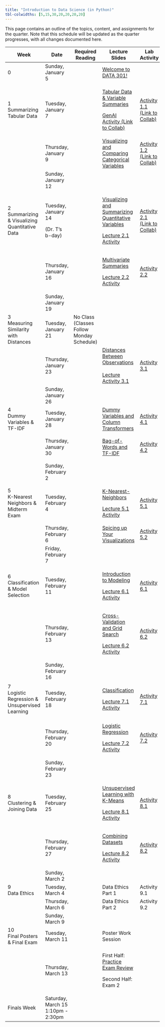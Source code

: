 ```yaml
---
title: "Introduction to Data Science (in Python)"
tbl-colwidths: [5,15,30,20,20,20,20]
---
```


This page contains an outline of the topics, content, and assignments for the quarter. Note that this schedule will be updated as the quarter progresses, with all changes documented here.

+-----------------------------------------------+------------------------------------+-------------------------------------------+-------------------------------------------------------------------------------------------------------------------------------------------------------------------------+--------------------------------------------------------------------------------------------------------------------------------------------------------+----------------------------------------------------------------------------------------------------------+-----------------------------------------------------------------------------------+
| Week                                          | Date                               | Required Reading                          | Lecture Slides                                                                                                                                                          | Lab Activity                                                                                                                                           | Weekly Assignment                                                                                        | Exams & Project                                                                   |
+===============================================+====================================+===========================================+=========================================================================================================================================================================+========================================================================================================================================================+==========================================================================================================+===================================================================================+
| 0                                             | Sunday, January 5                  |                                           | [Welcome to DATA 301!](/slides/00-welcome.qmd "Welcome to DATA 301!")                                                                                                   |                                                                                                                                                        |                                                                                                          |                                                                                   |
+-----------------------------------------------+------------------------------------+-------------------------------------------+-------------------------------------------------------------------------------------------------------------------------------------------------------------------------+--------------------------------------------------------------------------------------------------------------------------------------------------------+----------------------------------------------------------------------------------------------------------+-----------------------------------------------------------------------------------+
| 1 Summarizing Tabular Data                    | Tuesday, January 7                 |                                           | [Tabular Data & Variable Summaries](/slides/01-tabular-data-summaries.qmd "Tabular Data & Variable Summaries")                                                          | [Activity 1.1 (Link to Collab)](https://colab.research.google.com/drive/1L7vRYObMyqvWWlFaEnZqEJQjpHsWu690?usp=sharing "Activity 1.1 (Link to Collab)") |                                                                                                          |                                                                                   |
|                                               |                                    |                                           |                                                                                                                                                                         |                                                                                                                                                        |                                                                                                          |                                                                                   |
|                                               |                                    |                                           | [GenAI Activity (Link to Collab)](https://colab.research.google.com/drive/1QNGwd_33HqvANn4ZO8BVbCvmnzMJd28c?usp=sharing "GenAI Activity (Link to Collab)")              |                                                                                                                                                        |                                                                                                          |                                                                                   |
+-----------------------------------------------+------------------------------------+-------------------------------------------+-------------------------------------------------------------------------------------------------------------------------------------------------------------------------+--------------------------------------------------------------------------------------------------------------------------------------------------------+----------------------------------------------------------------------------------------------------------+-----------------------------------------------------------------------------------+
|                                               | Thursday, January 9                |                                           | [Visualizing and Comparing Categorical Variables](/slides/02-conditional-distributions.qmd "Visualizing and Comparing Categorical Variables")                           | [Activity 1.2 (Link to Collab)](https://colab.research.google.com/drive/1xF6ZnCrvrmbv-K8YUmKOSRpDArr6LhJ7?usp=sharing "Activity 1.2 (Link to Collab)") | [Lab 1A](https://colab.research.google.com/drive/1oJjaV-ci0zaQpxigDJhaV59J7IR9MGu5?usp=sharing "Lab 1A") |                                                                                   |
|                                               |                                    |                                           |                                                                                                                                                                         |                                                                                                                                                        |                                                                                                          |                                                                                   |
|                                               |                                    |                                           |                                                                                                                                                                         |                                                                                                                                                        | [Lab 1B](https://colab.research.google.com/drive/1Ow4hOxqVdxY7nSuhqTuBGWRWWH3c2ZFX?usp=sharing "Lab 1B") |                                                                                   |
+-----------------------------------------------+------------------------------------+-------------------------------------------+-------------------------------------------------------------------------------------------------------------------------------------------------------------------------+--------------------------------------------------------------------------------------------------------------------------------------------------------+----------------------------------------------------------------------------------------------------------+-----------------------------------------------------------------------------------+
|                                               | Sunday, January 12                 |                                           |                                                                                                                                                                         |                                                                                                                                                        | Lab 1A, 1B Due by Midnight                                                                               |                                                                                   |
+-----------------------------------------------+------------------------------------+-------------------------------------------+-------------------------------------------------------------------------------------------------------------------------------------------------------------------------+--------------------------------------------------------------------------------------------------------------------------------------------------------+----------------------------------------------------------------------------------------------------------+-----------------------------------------------------------------------------------+
| 2 Summarizing & Visualizing Quantitative Data | Tuesday, January 14                |                                           | [Visualizing and Summarizing Quantitative Variables](/slides/03-quantitative-variables.qmd "Visualizing and Summarizing Quantitative Variables")                        | [Activity 2.1 (Link to Collab)](https://colab.research.google.com/drive/1XBzyo6WxGv9JesWvFl-JoMsk_fIIwZHs?usp=sharing "Activity 2.1 (Link to Collab)") |                                                                                                          |                                                                                   |
|                                               |                                    |                                           |                                                                                                                                                                         |                                                                                                                                                        |                                                                                                          |                                                                                   |
|                                               | (Dr. T's b-day)                    |                                           | [Lecture 2.1 Activity](https://colab.research.google.com/drive/1coXx5_Kij_xKWhCd2rNWlrjOm8p5cwaj?usp=sharing "Lecture 2.1 Activity")                                    |                                                                                                                                                        |                                                                                                          |                                                                                   |
+-----------------------------------------------+------------------------------------+-------------------------------------------+-------------------------------------------------------------------------------------------------------------------------------------------------------------------------+--------------------------------------------------------------------------------------------------------------------------------------------------------+----------------------------------------------------------------------------------------------------------+-----------------------------------------------------------------------------------+
|                                               | Thursday, January 16               |                                           | [Multivariate Summaries](/slides/04-group-by.qmd "Multivariate Summaries")                                                                                              | [Activity 2.2](https://colab.research.google.com/drive/1z04uCd6DHJ7Ln6zPQORCMqzXgELVPi6s?usp=sharing "Activity 2.2")                                   | [Lab 2A](https://colab.research.google.com/drive/1gTvmY1vMzSweF1tjKP83gfZ4breo1VYc?usp=sharing "Lab 2A") |                                                                                   |
|                                               |                                    |                                           |                                                                                                                                                                         |                                                                                                                                                        |                                                                                                          |                                                                                   |
|                                               |                                    |                                           | [Lecture 2.2 Activity](https://colab.research.google.com/drive/1jjxyhLnN0BGQXcDYFxH241IbJR6dfG3u?usp=sharing "Lecture 2.2 Activity")                                    |                                                                                                                                                        | [Lab 2B](https://colab.research.google.com/drive/1hOiHuLV2W0BrGShCmFwou61UEPkX8TZD?usp=sharing)          |                                                                                   |
+-----------------------------------------------+------------------------------------+-------------------------------------------+-------------------------------------------------------------------------------------------------------------------------------------------------------------------------+--------------------------------------------------------------------------------------------------------------------------------------------------------+----------------------------------------------------------------------------------------------------------+-----------------------------------------------------------------------------------+
|                                               | Sunday, January 19                 |                                           |                                                                                                                                                                         |                                                                                                                                                        | Lab 2A, 2B Due by Midnight                                                                               |                                                                                   |
+-----------------------------------------------+------------------------------------+-------------------------------------------+-------------------------------------------------------------------------------------------------------------------------------------------------------------------------+--------------------------------------------------------------------------------------------------------------------------------------------------------+----------------------------------------------------------------------------------------------------------+-----------------------------------------------------------------------------------+
| 3\                                            | Tuesday, January 21                | No Class (Classes Follow Monday Schedule) |                                                                                                                                                                         |                                                                                                                                                        |                                                                                                          |                                                                                   |
| Measuring Similarity with Distances           |                                    |                                           |                                                                                                                                                                         |                                                                                                                                                        |                                                                                                          |                                                                                   |
+-----------------------------------------------+------------------------------------+-------------------------------------------+-------------------------------------------------------------------------------------------------------------------------------------------------------------------------+--------------------------------------------------------------------------------------------------------------------------------------------------------+----------------------------------------------------------------------------------------------------------+-----------------------------------------------------------------------------------+
|                                               | Thursday, January 23               |                                           | [Distances Between Observations](/slides/05-distances.qmd "Distances Between Observations")\                                                                            | [Activity 3.1](https://colab.research.google.com/drive/1WMw9KsoGkIH55q3GraqHJlEe7L64Bk7Y?usp=sharing "Activity 3.1")                                   | [Lab 3](https://colab.research.google.com/drive/1qAvJw5w0Ubng9SCGjN_4y5puUBHg1Zd3?usp=sharing "Lab 3")   |                                                                                   |
|                                               |                                    |                                           | \                                                                                                                                                                       |                                                                                                                                                        |                                                                                                          |                                                                                   |
|                                               |                                    |                                           | [Lecture Activity 3.1](https://colab.research.google.com/drive/1xly33T6Bzx-85peCe-2O9elkbgM97NIW?usp=sharing)                                                           |                                                                                                                                                        |                                                                                                          |                                                                                   |
+-----------------------------------------------+------------------------------------+-------------------------------------------+-------------------------------------------------------------------------------------------------------------------------------------------------------------------------+--------------------------------------------------------------------------------------------------------------------------------------------------------+----------------------------------------------------------------------------------------------------------+-----------------------------------------------------------------------------------+
|                                               | Sunday, January 26                 |                                           |                                                                                                                                                                         |                                                                                                                                                        | Lab 3 Due by Midnight                                                                                    |                                                                                   |
+-----------------------------------------------+------------------------------------+-------------------------------------------+-------------------------------------------------------------------------------------------------------------------------------------------------------------------------+--------------------------------------------------------------------------------------------------------------------------------------------------------+----------------------------------------------------------------------------------------------------------+-----------------------------------------------------------------------------------+
| 4\                                            | Tuesday, January 28                |                                           | [Dummy Variables and Column Transformers](/slides/06-preprocessing.qmd "Dummy Variables and Column Transformers")                                                       | [Activity 4.1](https://colab.research.google.com/drive/1Xzx2cKhxH6I6iYtcOakWVeE8zaDnz0Po?usp=sharing "Activity 4.1")                                   |                                                                                                          |                                                                                   |
| Dummy Variables & TF-IDF                      |                                    |                                           |                                                                                                                                                                         |                                                                                                                                                        |                                                                                                          |                                                                                   |
+-----------------------------------------------+------------------------------------+-------------------------------------------+-------------------------------------------------------------------------------------------------------------------------------------------------------------------------+--------------------------------------------------------------------------------------------------------------------------------------------------------+----------------------------------------------------------------------------------------------------------+-----------------------------------------------------------------------------------+
|                                               | Thursday, January 30               |                                           | [Bag-of-Words and TF-IDF](/slides/07-text-data.qmd "Bag-of-Words and TF-IDF")                                                                                           | [Activity 4.2](https://colab.research.google.com/drive/1iJd-1hy4Tg5S_EgGH1eL7dqnKktoqjrG?usp=sharing "Activity 4.2")                                   | [Lab 4A](https://colab.research.google.com/drive/1ZMVQ_jkL9tnwWJANtx4wNC9gsCHby-0g?usp=sharing "Lab 4A") |                                                                                   |
|                                               |                                    |                                           |                                                                                                                                                                         |                                                                                                                                                        |                                                                                                          |                                                                                   |
|                                               |                                    |                                           |                                                                                                                                                                         |                                                                                                                                                        | [Lab 4B](https://colab.research.google.com/drive/1zpwRCxvl0ePC766nt6eNa2E0gJp-Ot3A?usp=sharing "Lab 4B") |                                                                                   |
+-----------------------------------------------+------------------------------------+-------------------------------------------+-------------------------------------------------------------------------------------------------------------------------------------------------------------------------+--------------------------------------------------------------------------------------------------------------------------------------------------------+----------------------------------------------------------------------------------------------------------+-----------------------------------------------------------------------------------+
|                                               | Sunday, February 2                 |                                           |                                                                                                                                                                         |                                                                                                                                                        | Lab 4A, 4B Due by Midnight                                                                               |                                                                                   |
+-----------------------------------------------+------------------------------------+-------------------------------------------+-------------------------------------------------------------------------------------------------------------------------------------------------------------------------+--------------------------------------------------------------------------------------------------------------------------------------------------------+----------------------------------------------------------------------------------------------------------+-----------------------------------------------------------------------------------+
| 5\                                            | Tuesday, February 4                |                                           | [K-Nearest-Neighbors](/slides/08-knn.qmd "K-Nearest-Neighbors")                                                                                                         | [Activity 5.1](https://colab.research.google.com/drive/1uhyxxUBdLpEV-OKtMkNsCtWyS49l3LC8?usp=sharing "Activity 5.1")                                   |                                                                                                          |                                                                                   |
| K-Nearest Neighbors & Midterm Exam            |                                    |                                           |                                                                                                                                                                         |                                                                                                                                                        |                                                                                                          |                                                                                   |
|                                               |                                    |                                           | [Lecture 5.1 Activity](https://colab.research.google.com/drive/1SXxuLKCZsTB2Hl7WC3xE6MBiO1o_9VmY?usp=sharing "Lecture 5.1 Activity")                                    |                                                                                                                                                        |                                                                                                          |                                                                                   |
+-----------------------------------------------+------------------------------------+-------------------------------------------+-------------------------------------------------------------------------------------------------------------------------------------------------------------------------+--------------------------------------------------------------------------------------------------------------------------------------------------------+----------------------------------------------------------------------------------------------------------+-----------------------------------------------------------------------------------+
|                                               | Thursday, February 6               |                                           | [Spicing up Your Visualizations](https://docs.google.com/presentation/d/1ZIBJzHWQFJtsQzkak0W-Z5RxT-0wSrvGPckXxhs8M-c/edit?usp=sharing "Spicing up Your Visualizations") | [Activity 5.2](https://colab.research.google.com/drive/1TLIlKAAaJE3tmF8vMC-tO90Rv_8lpgtS?usp=sharing "Activity 5.2")                                   |                                                                                                          | Exam 1 (in-class)                                                                 |
+-----------------------------------------------+------------------------------------+-------------------------------------------+-------------------------------------------------------------------------------------------------------------------------------------------------------------------------+--------------------------------------------------------------------------------------------------------------------------------------------------------+----------------------------------------------------------------------------------------------------------+-----------------------------------------------------------------------------------+
|                                               | Friday, February 7                 |                                           |                                                                                                                                                                         |                                                                                                                                                        | No lab this week!                                                                                        |                                                                                   |
+-----------------------------------------------+------------------------------------+-------------------------------------------+-------------------------------------------------------------------------------------------------------------------------------------------------------------------------+--------------------------------------------------------------------------------------------------------------------------------------------------------+----------------------------------------------------------------------------------------------------------+-----------------------------------------------------------------------------------+
| 6\                                            | Tuesday, February 11               |                                           | [Introduction to Modeling](/slides/09-modeling.qmd "Introduction to Modeling")                                                                                          | [Activity 6.1](https://colab.research.google.com/drive/1OYZ6nG00AZnrz_tuG1joDZg8CVDgfECg?usp=sharing "Activity 6.1")                                   |                                                                                                          |                                                                                   |
| Classification & Model Selection              |                                    |                                           |                                                                                                                                                                         |                                                                                                                                                        |                                                                                                          |                                                                                   |
|                                               |                                    |                                           | [Lecture 6.1 Activity](https://colab.research.google.com/drive/1CUu2qhIfz42z7QRRISwQsnwIIwaCCHby?usp=sharing "Lecture 6.1 Activity")                                    |                                                                                                                                                        |                                                                                                          |                                                                                   |
+-----------------------------------------------+------------------------------------+-------------------------------------------+-------------------------------------------------------------------------------------------------------------------------------------------------------------------------+--------------------------------------------------------------------------------------------------------------------------------------------------------+----------------------------------------------------------------------------------------------------------+-----------------------------------------------------------------------------------+
|                                               | Thursday, February 13              |                                           | [Cross-Validation and Grid Search](/slides/10-cross-val.qmd "Cross-Validation and Grid Search")                                                                         | [Activity 6.2](https://colab.research.google.com/drive/1-yokgtl9EVEofk731kOFvhADwOfCc3OS?usp=sharing "Activity 6.2")                                   | [Lab 6](https://colab.research.google.com/drive/14dmKWyPrdQMWic61Ig07kie3XlrOrgOP?usp=sharing "Lab 6")   |                                                                                   |
|                                               |                                    |                                           |                                                                                                                                                                         |                                                                                                                                                        |                                                                                                          |                                                                                   |
|                                               |                                    |                                           | [Lecture 6.2 Activity](https://colab.research.google.com/drive/1L2fZzIxZLexo8wbuGX-MT2TweWfmWCRf?usp=sharing "Lecture 6.2 Activity")                                    |                                                                                                                                                        |                                                                                                          |                                                                                   |
+-----------------------------------------------+------------------------------------+-------------------------------------------+-------------------------------------------------------------------------------------------------------------------------------------------------------------------------+--------------------------------------------------------------------------------------------------------------------------------------------------------+----------------------------------------------------------------------------------------------------------+-----------------------------------------------------------------------------------+
|                                               | Sunday, February 16                |                                           |                                                                                                                                                                         |                                                                                                                                                        | Lab 6 Due by Midnight                                                                                    |                                                                                   |
+-----------------------------------------------+------------------------------------+-------------------------------------------+-------------------------------------------------------------------------------------------------------------------------------------------------------------------------+--------------------------------------------------------------------------------------------------------------------------------------------------------+----------------------------------------------------------------------------------------------------------+-----------------------------------------------------------------------------------+
| 7\                                            | Tuesday, February 18               |                                           | [Classification](/slides/11-classification.qmd "Classification")                                                                                                        | [Activity 7.1](https://colab.research.google.com/drive/1rEePNyLnOTqzFPxnDcR2CQd6ug2keoWu?usp=sharing "Activity 7.1")                                   |                                                                                                          |                                                                                   |
| Logistic Regression & Unsupervised Learning   |                                    |                                           |                                                                                                                                                                         |                                                                                                                                                        |                                                                                                          |                                                                                   |
|                                               |                                    |                                           | [Lecture 7.1 Activity](https://colab.research.google.com/drive/1rAaAM6o2SEvkmr2Upwpw8gJD32EORYD0?usp=sharing "Lecture 7.1 Activity")                                    |                                                                                                                                                        |                                                                                                          |                                                                                   |
+-----------------------------------------------+------------------------------------+-------------------------------------------+-------------------------------------------------------------------------------------------------------------------------------------------------------------------------+--------------------------------------------------------------------------------------------------------------------------------------------------------+----------------------------------------------------------------------------------------------------------+-----------------------------------------------------------------------------------+
|                                               | Thursday, February 20              |                                           | [Logistic Regression](/slides/12-logistic.qmd "Logistic Regression")                                                                                                    | [Activity 7.2](https://colab.research.google.com/drive/15iiyq1smdG9Fv4LODPwTI0yirQs_mg8I?usp=sharing "Activity 7.2")                                   | [Lab 7](https://colab.research.google.com/drive/1JW7z1mBVcpTNXhFDTS6nY-4CJ6ybJhGW?usp=sharing "Lab 7")   |                                                                                   |
|                                               |                                    |                                           |                                                                                                                                                                         |                                                                                                                                                        |                                                                                                          |                                                                                   |
|                                               |                                    |                                           | [Lecture 7.2 Activity](https://colab.research.google.com/drive/1R5jFqNYXYwjL55aVObzS7z6ZIr54dJkM?usp=sharing "Lecture 7.2 Activity")                                    |                                                                                                                                                        |                                                                                                          |                                                                                   |
+-----------------------------------------------+------------------------------------+-------------------------------------------+-------------------------------------------------------------------------------------------------------------------------------------------------------------------------+--------------------------------------------------------------------------------------------------------------------------------------------------------+----------------------------------------------------------------------------------------------------------+-----------------------------------------------------------------------------------+
|                                               | Sunday, February 23                |                                           |                                                                                                                                                                         |                                                                                                                                                        | Lab 7 Due by Midnight                                                                                    | [Project Proposal Due](/project/project-description.qmd "Project Proposal Due")   |
+-----------------------------------------------+------------------------------------+-------------------------------------------+-------------------------------------------------------------------------------------------------------------------------------------------------------------------------+--------------------------------------------------------------------------------------------------------------------------------------------------------+----------------------------------------------------------------------------------------------------------+-----------------------------------------------------------------------------------+
| 8\                                            | Tuesday, February 25               |                                           | [Unsupervised Learning with K-Means](/slides/13-kmeans.qmd "Unsupervised Learning with K-Means")                                                                        | [Activity 8.1](https://colab.research.google.com/drive/14azp-beViaYo0ewDDu-_anH6Nw3TZEpI?usp=sharing "Activity 8.1")                                   |                                                                                                          |                                                                                   |
| Clustering & Joining Data                     |                                    |                                           |                                                                                                                                                                         |                                                                                                                                                        |                                                                                                          |                                                                                   |
|                                               |                                    |                                           | [Lecture 8.1 Activity](https://colab.research.google.com/drive/1irqo665VjCXNIdCuI2pGrvMFEKGpWhrr?usp=sharing "Lecture 8.1 Activity")                                    |                                                                                                                                                        |                                                                                                          |                                                                                   |
+-----------------------------------------------+------------------------------------+-------------------------------------------+-------------------------------------------------------------------------------------------------------------------------------------------------------------------------+--------------------------------------------------------------------------------------------------------------------------------------------------------+----------------------------------------------------------------------------------------------------------+-----------------------------------------------------------------------------------+
|                                               | Thursday, February 27              |                                           | [Combining Datasets](/slides/14-merge.qmd "Combining Datasets")                                                                                                         | [Activity 8.2](https://colab.research.google.com/drive/1NfR4HyDzI2g47HOikQTxMK2WFCkfOzIZ?usp=sharing "Activity 8.2")                                   | [Lab 8](https://colab.research.google.com/drive/1qbkuxvsViL4iD-tOo-0b8d0XiYr3GnlC?usp=sharing "Lab 8")   |                                                                                   |
|                                               |                                    |                                           |                                                                                                                                                                         |                                                                                                                                                        |                                                                                                          |                                                                                   |
|                                               |                                    |                                           | [Lecture 8.2 Activity](https://colab.research.google.com/drive/1wAGAqFK80gRAOi_xfmdc3VHD2Qvyus9P?usp=sharing "Lecture 8.2 Activity")                                    |                                                                                                                                                        |                                                                                                          |                                                                                   |
+-----------------------------------------------+------------------------------------+-------------------------------------------+-------------------------------------------------------------------------------------------------------------------------------------------------------------------------+--------------------------------------------------------------------------------------------------------------------------------------------------------+----------------------------------------------------------------------------------------------------------+-----------------------------------------------------------------------------------+
|                                               | Sunday, March 2                    |                                           |                                                                                                                                                                         |                                                                                                                                                        | Lab 8 Due by Midnight                                                                                    |                                                                                   |
+-----------------------------------------------+------------------------------------+-------------------------------------------+-------------------------------------------------------------------------------------------------------------------------------------------------------------------------+--------------------------------------------------------------------------------------------------------------------------------------------------------+----------------------------------------------------------------------------------------------------------+-----------------------------------------------------------------------------------+
| 9\                                            | Tuesday, March 4                   |                                           | Data Ethics Part 1                                                                                                                                                      | Activity 9.1                                                                                                                                           |                                                                                                          |                                                                                   |
| Data Ethics                                   |                                    |                                           |                                                                                                                                                                         |                                                                                                                                                        |                                                                                                          |                                                                                   |
+-----------------------------------------------+------------------------------------+-------------------------------------------+-------------------------------------------------------------------------------------------------------------------------------------------------------------------------+--------------------------------------------------------------------------------------------------------------------------------------------------------+----------------------------------------------------------------------------------------------------------+-----------------------------------------------------------------------------------+
|                                               | Thursday, March 6                  |                                           | Data Ethics Part 2                                                                                                                                                      | Activity 9.2                                                                                                                                           |                                                                                                          |                                                                                   |
+-----------------------------------------------+------------------------------------+-------------------------------------------+-------------------------------------------------------------------------------------------------------------------------------------------------------------------------+--------------------------------------------------------------------------------------------------------------------------------------------------------+----------------------------------------------------------------------------------------------------------+-----------------------------------------------------------------------------------+
|                                               | Sunday, March 9                    |                                           |                                                                                                                                                                         |                                                                                                                                                        | No lab this week!                                                                                        | [Practice Exam Review](/exam-materials/practice-final.qmd "Practice Exam Review") |
+-----------------------------------------------+------------------------------------+-------------------------------------------+-------------------------------------------------------------------------------------------------------------------------------------------------------------------------+--------------------------------------------------------------------------------------------------------------------------------------------------------+----------------------------------------------------------------------------------------------------------+-----------------------------------------------------------------------------------+
| 10\                                           | Tuesday, March 11                  |                                           | Poster Work Session                                                                                                                                                     |                                                                                                                                                        |                                                                                                          |                                                                                   |
| Final Posters & Final Exam                    |                                    |                                           |                                                                                                                                                                         |                                                                                                                                                        |                                                                                                          |                                                                                   |
+-----------------------------------------------+------------------------------------+-------------------------------------------+-------------------------------------------------------------------------------------------------------------------------------------------------------------------------+--------------------------------------------------------------------------------------------------------------------------------------------------------+----------------------------------------------------------------------------------------------------------+-----------------------------------------------------------------------------------+
|                                               | Thursday, March 13                 |                                           | First Half: [Practice Exam Review](/exam-materials/practice-final.qmd "Practice Exam Review")\                                                                          |                                                                                                                                                        |                                                                                                          | Exam 2 (in-class)                                                                 |
|                                               |                                    |                                           |                                                                                                                                                                         |                                                                                                                                                        |                                                                                                          |                                                                                   |
|                                               |                                    |                                           | Second Half: Exam 2                                                                                                                                                     |                                                                                                                                                        |                                                                                                          |                                                                                   |
+-----------------------------------------------+------------------------------------+-------------------------------------------+-------------------------------------------------------------------------------------------------------------------------------------------------------------------------+--------------------------------------------------------------------------------------------------------------------------------------------------------+----------------------------------------------------------------------------------------------------------+-----------------------------------------------------------------------------------+
| Finals Week                                   | Saturday, March 15 1:10pm - 2:30pm |                                           |                                                                                                                                                                         |                                                                                                                                                        |                                                                                                          | Poster Presentations                                                              |
+-----------------------------------------------+------------------------------------+-------------------------------------------+-------------------------------------------------------------------------------------------------------------------------------------------------------------------------+--------------------------------------------------------------------------------------------------------------------------------------------------------+----------------------------------------------------------------------------------------------------------+-----------------------------------------------------------------------------------+
